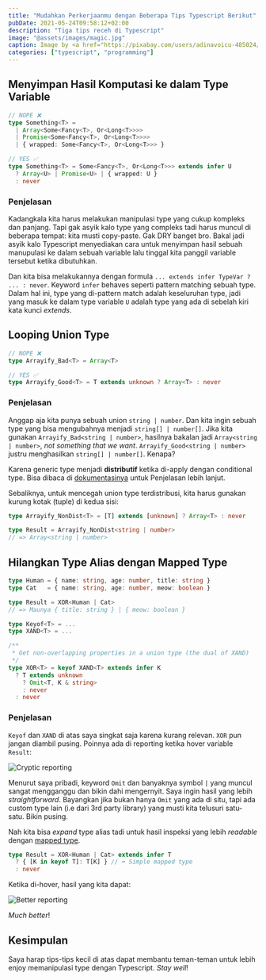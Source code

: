 ```yaml
---
title: "Mudahkan Perkerjaanmu dengan Beberapa Tips Typescript Berikut"
pubDate: 2021-05-24T09:58:12+02:00
description: "Tiga tips receh di Typescript"
image: "@assets/images/magic.jpg"
caption: Image by <a href="https://pixabay.com/users/adinavoicu-485024/?utm_source=link-attribution&amp;utm_medium=referral&amp;utm_campaign=image&amp;utm_content=1339696">Adina Voicu</a> from <a href="https://pixabay.com/?utm_source=link-attribution&amp;utm_medium=referral&amp;utm_campaign=image&amp;utm_content=1339696">Pixabay</a>
categories: ["typescript", "programming"]
---
```


## Menyimpan Hasil Komputasi ke dalam Type Variable

```ts
// NOPE ❌
type Something<T> =
  | Array<Some<Fancy<T>, Or<Long<T>>>>
  | Promise<Some<Fancy<T>, Or<Long<T>>>>
  | { wrapped: Some<Fancy<T>, Or<Long<T>>> }
```

```ts
// YES ✅
type Something<T> = Some<Fancy<T>, Or<Long<T>>> extends infer U
  ? Array<U> | Promise<U> | { wrapped: U }
  : never
```

### Penjelasan

Kadangkala kita harus melakukan manipulasi type yang cukup kompleks dan panjang. Tapi gak asyik kalo type yang compleks tadi harus muncul di beberapa tempat: kita musti copy-paste. Gak DRY banget bro. Bakal jadi asyik kalo Typescript menyediakan cara untuk menyimpan hasil sebuah manupulasi ke dalam sebuah variable lalu tinggal kita panggil variable tersebut ketika dibutuhkan.

Dan kita bisa melakukannya dengan formula `... extends infer TypeVar ? ... : never`. Keyword `infer` behaves seperti pattern matching sebuah type. Dalam hal ini, type yang di-pattern match adalah keseluruhan type, jadi yang masuk ke dalam type variable `U` adalah type yang ada di sebelah kiri kata kunci _extends_.

## Looping Union Type

```ts
// NOPE ❌
type Arrayify_Bad<T> = Array<T>
```

```ts
// YES ✅
type Arrayify_Good<T> = T extends unknown ? Array<T> : never
```

### Penjelasan

Anggap aja kita punya sebuah union `string | number`. Dan kita ingin sebuah type yang bisa mengubahnya menjadi `string[] | number[]`. Jika kita gunakan `Arrayify_Bad<string | number>`, hasilnya bakalan jadi `Array<string | number>`, _not something that we want_. `Arrayify_Good<string | number>` justru menghasilkan `string[] | number[]`. Kenapa?

Karena generic type menjadi **distributif** ketika di-apply dengan conditional type. Bisa dibaca di [dokumentasinya](https://www.typescriptlang.org/docs/handbook/2/conditional-types.html#distributive-conditional-types) untuk Penjelasan lebih lanjut.

Sebaliknya, untuk mencegah union type terdistribusi, kita harus gunakan kurung kotak (tuple) di kedua sisi:

```ts
type Arrayify_NonDist<T> = [T] extends [unknown] ? Array<T> : never

type Result = Arrayify_NonDist<string | number>
// => Array<string | number>
```

## Hilangkan Type Alias dengan Mapped Type

```ts
type Human = { name: string, age: number, title: string }
type Cat   = { name: string, age: number, meow: boolean }

type Result = XOR<Human | Cat>
// => Maunya { title: string } | { meow: boolean }

type Keyof<T> = ...
type XAND<T> = ...

/**
 * Get non-overlapping properties in a union type (the dual of XAND)
 */
type XOR<T> = keyof XAND<T> extends infer K
  ? T extends unknown
    ? Omit<T, K & string>
    : never
  : never
```

### Penjelasan

`Keyof` dan `XAND` di atas saya singkat saja karena kurang relevan. `XOR` pun jangan diambil pusing. Poinnya ada di reporting ketika hover variable `Result`:

![Cryptic reporting](@assets/images/cryptic-reporting.png)

Menurut saya pribadi, keyword `Omit` dan banyaknya symbol `|` yang muncul sangat mengganggu dan bikin dahi mengernyit. Saya ingin hasil yang lebih _straightforward_. Bayangkan jika bukan hanya `Omit` yang ada di situ, tapi ada custom type lain (i.e dari 3rd party library) yang musti kita telusuri satu-satu. Bikin pusing.

Nah kita bisa _expand_ type alias tadi untuk hasil inspeksi yang lebih _readable_ dengan [mapped type](https://www.typescriptlang.org/docs/handbook/2/mapped-types.html).

```ts
type Result = XOR<Human | Cat> extends infer T
  ? { [K in keyof T]: T[K] } // ⬅️ Simple mapped type
  : never
```

Ketika di-hover, hasil yang kita dapat:

![Better reporting](@assets/images/better-reporting.png)

_Much better_!

## Kesimpulan

Saya harap tips-tips kecil di atas dapat membantu teman-teman untuk lebih enjoy memanipulasi type dengan Typescript. _Stay well_!
